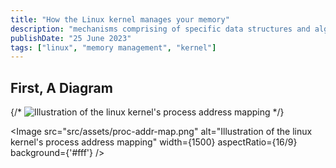 ```yaml
---
title: "How the Linux kernel manages your memory"
description: "mechanisms comprising of specific data structures and algorihtms"
publishDate: "25 June 2023"
tags: ["linux", "memory management", "kernel"]
---
```



## First, A Diagram

{/* ![Illustration of the linux kernel's process address mapping](src/assets/proc-addr-map.png) */}

<Image
	src="src/assets/proc-addr-map.png"
	alt="Illustration of the linux kernel's process address mapping"
	width={1500}
	aspectRatio={16/9}
    background={'#fff'}
/>
